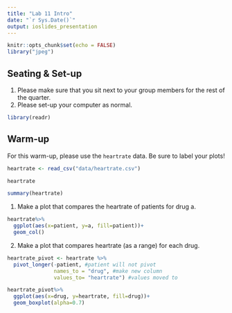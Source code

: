 ```yaml
---
title: "Lab 11 Intro"
date: "`r Sys.Date()`"
output: ioslides_presentation
---
```


```r
knitr::opts_chunk$set(echo = FALSE)
library("jpeg")
```

## Seating & Set-up
1. Please make sure that you sit next to your group members for the rest of the quarter.
2. Please set-up your computer as normal.
```r
library(readr)
```

## Warm-up
For this warm-up, please use the `heartrate` data. Be sure to label your plots!
```r
heartrate <- read_csv("data/heartrate.csv")

```
```r
heartrate
```
```r
summary(heartrate)
```

1. Make a plot that compares the heartrate of patients for drug a.
```r
heartrate%>%
  ggplot(aes(x=patient, y=a, fill=patient))+
  geom_col()
```

2. Make a plot that compares heartrate (as a range) for each drug.
```r
heartrate_pivot <- heartrate %>%
  pivot_longer(-patient, #patient will not pivot
               names_to = "drug", #make new column
               values_to= "heartrate") #values moved to


```
```r
heartrate_pivot%>%
  ggplot(aes(x=drug, y=heartrate, fill=drug))+
  geom_boxplot(alpha=0.7)
```

